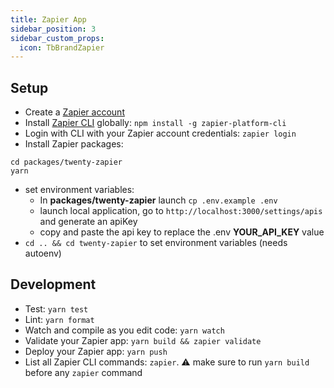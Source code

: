 ```yaml
---
title: Zapier App
sidebar_position: 3
sidebar_custom_props:
  icon: TbBrandZapier
---
```


## Setup
- Create a [Zapier account](https://zapier.com/)
- Install [Zapier CLI](https://platform.zapier.com/quickstart/cli-tutorial) globally: `npm install -g zapier-platform-cli`
- Login with CLI with your Zapier account credentials: `zapier login`
- Install Zapier packages:
```
cd packages/twenty-zapier
yarn
```
- set environment variables:
  - In **packages/twenty-zapier** launch `cp .env.example .env`
  - launch local application, go to `http://localhost:3000/settings/apis` and generate an apiKey
  - copy and paste the api key to replace the .env **YOUR_API_KEY** value
- `cd .. && cd twenty-zapier` to set environment variables (needs autoenv)

## Development
- Test: `yarn test`
- Lint: `yarn format`
- Watch and compile as you edit code: `yarn watch`
- Validate your Zapier app: `yarn build && zapier validate`
- Deploy your Zapier app: `yarn push`
- List all Zapier CLI commands: `zapier`. ⚠️ make sure to run `yarn build` before any `zapier` command
